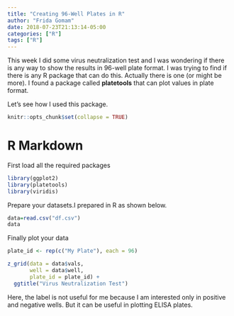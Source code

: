 ```yaml
---
title: "Creating 96-Well Plates in R"
author: "Frida Gomam"
date: 2018-07-23T21:13:14-05:00
categories: ["R"]
tags: ["R"]
---
```


This week I did some virus neutralization test and I was wondering if there is any way to show the results in 96-well plate format. I was trying to find if there is any R package that can do this. Actually there is one (or might be more). I found a package called **platetools** that can plot values in plate format. 

Let's see how I used this package.



```r
knitr::opts_chunk$set(collapse = TRUE)
```

# R Markdown

First load all the required packages

```r
library(ggplot2)
library(platetools)
library(viridis)
```

Prepare your datasets.I prepared in R as shown below. 



```r
data=read.csv("df.csv")
data
```

Finally plot your data 
```r
plate_id <- rep(c("My Plate"), each = 96)

z_grid(data = data$vals,
       well = data$well,
       plate_id = plate_id) +
  ggtitle("Virus Neutralization Test")
```

Here, the label is not useful for me because I am interested only in positive and negative wells. But it can be useful in plotting ELISA plates. 


